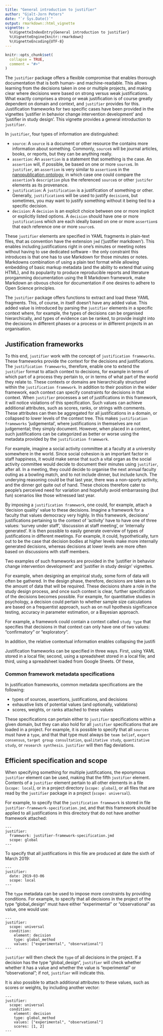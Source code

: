 ```yaml
---
title: "General introduction to justifier"
author: "Gjalt-Jorn Peters"
date: "`r Sys.Date()`"
output: rmarkdown::html_vignette
vignette: >
  %\VignetteIndexEntry{General introduction to justifier}
  %\VignetteEngine{knitr::rmarkdown}
  %\VignetteEncoding{UTF-8}
---
```


```r
knitr::opts_chunk$set(
  collapse = TRUE,
  comment = "#>"
)
```

The `justifier` package offers a flexible compromise that enables thorough documentation that is both human- and machine-readable. This allows learning from the decisions taken in one or multiple projects, and making clear where decisions were based on strong versus weak justifications. What exactly comprises a strong or weak justification is of course greatly dependent on domain and context, and `justifier` provides for this. Justification frameworks for two specific cases have been provided in the vignettes 'justifier in behavior change intervention development' and 'justifier in study design'. This vignette provides a general introduction to `justifier`.

In `justifier`, four types of information are distinguished:

- `source`: A `source` is a document or other resource the contains more information about something. Commonly, `source`s will be journal articles, books, or reports, but they can be anything really.
- `assertion`: An `assertion` is a statement that something is the case. An `assertion` will, if possible, be based on one or more `source`s. In `justifier`, an `assertion` is very similar to `assertion`s in the [nanopublication ontology](https://nanopub.org/wordpress/), in which case one could compare the `assertion`'s `description` plus the referenced `source`s or other `justifer` elements as its provenance.
- `justification`: A `justification` is a justification of something or other. Generally, `justification`s will be used to justify `decision`s, but sometimes, you may want to justify something without it being tied to a specific decision.
- `decision`: A `decision` is an explicit choice between one or more implicit or explicitly listed options. A `decision` should have one or more `justification`s which are each ideally based on one or more `assertion`s that each reference one or more `source`s.

These `justifier` elements are specified in YAML fragments in plain-text files, that as convention have the extension `jmd` ('justifier markdown'). This enables including justifications right in one's minutes or meeting notes without having to use dedicated software - the only constraint this introduces is that one has to use Markdown for those minutes or notes. Markdowns combination of using a plain text format while allowing embedding of basic markup metadata (and the ability to extend that using HTML), and its popularity to produce reproducible reports and literature prorgamming documentation using the R Markdown framework, make Markdown an obvous choice for documentation if one desires to adhere to Open Science principles.

The `justifier` package offers functions to extract and load these YAML fragments. This, of course, in itself doesn't have any added value. This added value is introduced by parsing the `justifier` elements in a specific context where, for example, the types of decisions can be organised hierarchically, and types of evidence can be ranked, to provide insight into the decisions in different phases or a process or in different projects in an organisation.

## Justification frameworks

To this end, `justifier` work with the concept of `justification frameworks`. These frameworks provide the context for the decisions and justifications. The `justification frameworks`, therefore, enable one to extend the `justifier` format to attach context to decisions, for example in terms of which part of a process they pertain to, or in terms of what part of the world they relate to. These contexts or domains are hierarchically structured within the `justification framework`. In addition to their position in the wider framework, each context can specify constraints for decisions in that context. When `justifier` processes a set of justifications in this framework, it will notice violations of this specification. Such values can achieve additional attributes, such as scores, ranks, or strings with comments. These attributes can then be aggregated for all justifications in a domain, or collapsed to lower levels of the context tree. This makes `justification frameworks` 'judgemental', where justifications in themselves are not judgemental; they simply document. However, when placed in a context, such justifications can be categorized as better or worse using the metadata provided by the `justification framework`.

For example, imagine a social activity committee at a faculty at a university somewhere in the world. Since social cohesion is an important factor in staff happiness, it would make sense that such a vital organ as the social activity committee would decide to document their minutes using `justifier`, after all. In a meeting, they could decide to organise the next annual faculty outing as a bowling match, and to not include dinner, but include lunch. The underying reasoning could be that last year, there was a non-sporty activity, and the dinner got quite out of hand. These choices therefore cater to people's perceived need for variation and hopefully avoid embarrassing (but fun) scenarios like those witnessed last year.

By imposing a `justification framework`, one could, for example, attach a 'decision quality' value to these decisions. Imagine a framework for a faculty that values democracy very highly. In this framework, decisions' justifications pertaining to the context of 'activity' have to have one of three values: 'survey under staff', 'discussion at staff meeting', or 'internally generated'. It is then possible to easily generate overview of types of justifications in different meetings. For example, it could, hypothetically, turn out to be the case that decision bodies at higher levels make more internally generated decisions, whereas decisions at lower levels are more often based on discussions with staff members.

Two examples of such frameworks are provided in the 'justifier in behavior change intervention development' and 'justifier in study design' vignettes. 

For example, when designing an empirical study, some form of data will often be gathered. In the design phase, therefore, decisions are taken as to the amount of data that will be required. These decisions share a role in the study design process, and once such context is clear, further specification of the decisions becomes possible. For example, for quantitative studies in psychology, a decision could pertain to whether sample size calculations are based on a frequentist approach, such as on null hpothesis significance testing, accuracy in parameter estimation, or a Bayesian approach.

 For example, a framework could contain a context called `study type` that specifies that decisions in that context can only have one of two values: "confirmatory" or "exploratory". 

In addition, the relative contextual information enables collapsing the justifi

Justification frameworks can be specified in three ways. First, using YAML stored in a local file; second, using a spreadsheet stored in a local file; and third, using a spreadsheet loaded from Google Sheets. Of these, 

### Common framework metadata specifications

In justification frameworks, common metadata specifications are the following:

- types of sources, assertions, justifications, and decisions
- exhaustive lists of potential values (and optionally, validations)
- scores, weights, or ranks attached to these values

These specifications can pertain either to `justifier` specifications within a given domain, but they can also hold for all `justifier` specifications that are loaded in a project. For example, it is possible to specify that all `sources` must have a `type`, and that that type must always be `team belief`, `expert consensus`, `target group consultation`, `qualitative study`, `quantitative study`, or `research synthesis`. `justifier` will then flag deviations.

## Efficient specification and scope

When specifying something for multiple justifications, the eponymous `justifier` element can be used, making that the fifth `justifier` element. Contents of a `justifier` element pertain to all other elements in a file (`scope: local`), or in a project directory (`scope: global`), or all files that are read by the `justifier` package in a project (`scope: universal`).

For example, to specify that the `justification framework` is stored in file `justifier-framework-specification.jmd`, and that this framework should be applied to all justifications in this directory that do not have another framework attached:

```
---
justifier:
  framework: justifier-framework-specification.jmd
  scope: global
---
```

To specify that all justifications in this file are produced at date the sixth of March 2019:

```
---
justifier:
  date: 2019-03-06
  scope: local
---
```

The `type` metadata can be used to impose more constraints by providing conditions. For example, to specify that all decisions in the project of the type "global_design" must have either "experimental" or "observational" as value, one would use:

```
---
justifier:
  scope: universal
  condition:
    element: decision
    type: global_method
    values: ["experimental", "observational"]
---
```

`justifier` will then check the `type` of all decisions in the project. If a decision has the type "global_design", `justifier` will check whether whether it has a value and whether the value is "experimental" or "observational"; if not, `justifier` will indicate this.

It is also possible to attach additional attributes to these values, such as scores or weights, by including another vector:

```
---
justifier:
  scope: universal
  condition:
    element: decision
    type: global_method
    values: ["experimental", "observational"]
    scores: [1, 2]
---
```




